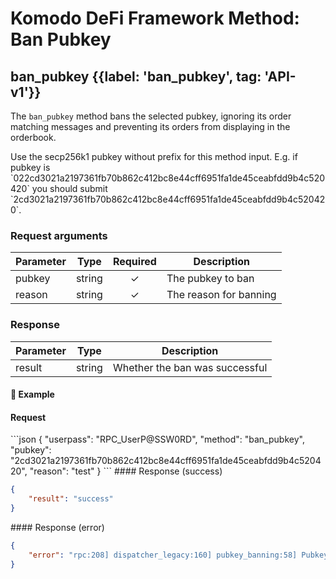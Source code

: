 
# Komodo DeFi Framework Method: Ban Pubkey

## ban\_pubkey {{label: 'ban_pubkey', tag: 'API-v1'}}

The `ban_pubkey` method bans the selected pubkey, ignoring its order matching messages and preventing its orders from displaying in the orderbook.

<Note>
  Use the secp256k1 pubkey without prefix for this method input. E.g. if pubkey is `022cd3021a2197361fb70b862c412bc8e44cff6951fa1de45ceabfdd9b4c520420` you should submit `2cd3021a2197361fb70b862c412bc8e44cff6951fa1de45ceabfdd9b4c520420`.
</Note>

### Request arguments

| Parameter | Type   | Required | Description            |
| --------- | ------ | :------: | ---------------------- |
| pubkey    | string |     ✓    | The pubkey to ban      |
| reason    | string |     ✓    | The reason for banning |

### Response

| Parameter | Type   | Description                    |
| --------- | ------ | ------------------------------ |
| result    | string | Whether the ban was successful |

#### 📌 Example

#### Request

<CodeGroup title="ban_pubkey" tag="POST" label="ban_pubkey" mm2MethodDecorate="true">
  ```json
  {
    "userpass": "RPC_UserP@SSW0RD",
    "method": "ban_pubkey",
    "pubkey": "2cd3021a2197361fb70b862c412bc8e44cff6951fa1de45ceabfdd9b4c520420",
    "reason": "test"
  }
  ```
</CodeGroup>

<CollapsibleSection expandedText="Hide Response" collapsedText="Show Response">
  #### Response (success)

  ```json
  {
      "result": "success"
  }
  ```
</CollapsibleSection>

<CollapsibleSection expandedText="Hide Error Response" collapsedText="Show Error Response">
  #### Response (error)

  ```json
  {
      "error": "rpc:208] dispatcher_legacy:160] pubkey_banning:58] Pubkey is banned already"
  }
  ```
</CollapsibleSection>
